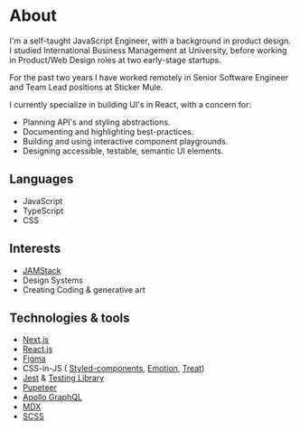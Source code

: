 # About

I&apos;m a self-taught JavaScript Engineer, with a background in
product design. I studied International Business Management at
University, before working in Product/Web Design roles at two
early-stage startups.

For the past two years I have worked remotely in Senior Software
Engineer and Team Lead positions at Sticker Mule.

I currently specialize in building UI's in React, with a concern for:

- Planning API&apos;s and styling abstractions.
- Documenting and highlighting best-practices.
- Building and using interactive component playgrounds.
- Designing accessible, testable, semantic UI elements.

## Languages

- JavaScript
- TypeScript
- CSS

## Interests

- [JAMStack](https://jamstack.wtf/)
- Design Systems
- Creating Coding &amp; generative art

## Technologies &amp; tools

- [Next.js](https://nextjs.org/)
- [React.js](https://reactjs.org/)
- [Figma](https://www.figma.com/)
- CSS-in-JS (
  [Styled-components](https://styled-components.com/), [Emotion](https://emotion.sh/docs/introduction), [Treat](https://seek-oss.github.io/treat/))
- [Jest](https://jestjs.io/) &amp; [Testing Library](https://testing-library.com/)
- [Pupeteer](https://pptr.dev/)
- [Apollo GraphQL](https://www.apollographql.com/)
- [MDX](https://mdxjs.com/)
- [SCSS](https://sass-lang.com/)
